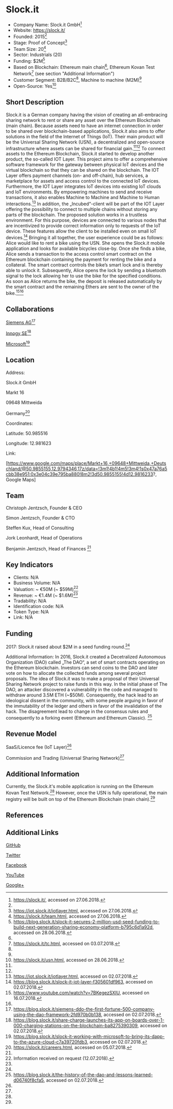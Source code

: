 =Slock.it=

* Company Name: Slock.it GmbH<ref name=„website“>https://slock.it/, accessed on 27.06.2018.</ref>
* Website: https://slock.it/
* Founded: 2015<ref name=„website“/>
* Stage: Proof of Concept<ref name=„iotlayer“>https://iot.slock.it/iotlayer.html, accessed on 27.06.2018.</ref>
* Team Size: 20<ref name=„team“>https://slock.it/team.html, accessed on 27.06.2018.</ref>
* Sector: Industrials (20)
* Funding: $2M<ref name=„funding“>https://blog.slock.it/slock-it-secures-2-million-usd-seed-funding-to-build-next-generation-sharing-economy-platform-b795c6d1a92d, accessed on 28.06.2018.</ref>
* Based on Blockchain: Ethereum main chain<ref name=„iotlayer“/>, Ethereum Kovan Test Network<ref name="testnet">https://slock.it/tc.html, accessed on 03.07.2018.</ref> (see section "Additional Information")
* Customer Segment: B2B/B2C<ref name=„funding“/>, Machine to machine (M2M)<ref name=„iotlayer“/>
* Open-Source: Yes<ref name=„usn“>https://slock.it/usn.html, accessed on 28.06.2018.</ref>


==Short Description==

Slock.it is a German company having the vision of creating an all-embracing sharing network to rent or share any asset over the Ethereum Blockchain (main chain). Because assets need to have an internet connection in order to be shared over blockchain-based applications, Slock.it also aims to offer solutions in the field of the Internet of Things (IoT). Their main product will be the Universal Sharing Network (USN), a decentralized and open-source infrastructure where assets can be shared for financial gain.<ref name=„website“/><ref name=„usn“/> To connect assets to the Ethereum Blockchain, Slock.it started to develop another product, the so-called IOT Layer. This project aims to offer a comprehensive software framework for the gateway between physical IoT devices and the virtual blockchain so that they can be shared on the blockchain. The IOT Layer offers payment channels (on- and off-chain), hub services, a marketplace for assets and access control to the connected IoT devices. Furthermore, the IOT Layer integrates IoT devices into existing IoT clouds and IoT environments. By empowering machines to send and receive transactions, it also enables Machine to Machine and Machine to Human interactions.<ref name=„iotlayer“>https://iot.slock.it/iotlayer.html, accessed on 02.07.2018.</ref> In addition, the „Incubed“-client will be part of the IOT Layer offering the possibility to connect to multiple chains without storing any parts of the blockchain. The proposed solution works in a trustless environment. For this purpose, devices are connected to various nodes that are incentivized to provide correct information only to requests of the IoT device. These features allow the client to be installed even on small IoT devices.<ref name=„blog1“>https://blog.slock.it/slock-it-iot-layer-f305601df963, accessed on 02.07.2018.</ref> Bringing it all together, the user experience could be as follows: Alice would like to rent a bike using the USN. She opens the Slock.it mobile application and looks for available bicycles close-by. Once she finds a bike, Alice sends a transaction to the access control smart contract on the Ethereum blockchain containing the payment for renting the bike and a collateral. The smart contract controls the bike’s smart lock and is thereby able to unlock it. Subsequently, Alice opens the lock by sending a bluetooth signal to the lock allowing her to use the bike for the specified conditions. As soon as Alice returns the bike, the deposit is released automatically by the smart contract and the remaining Ethers are sent to the owner of the bike.<ref name=„youtube“>https://www.youtube.com/watch?v=7BKegezSXIU, accessed on 16.07.2018.</ref><ref name=„usn“/>


==Collaborations==

[https://www.siemens.com/global/en/home.html Siemens AG]<ref>https://blog.slock.it/siemens-ddo-the-first-fortune-500-company-using-the-dao-framework-2fd970b0b138, accessed on 02.07.2018.</ref>

[https://www.innogy.com Innogy SE]<ref>https://blog.slock.it/share-charge-launches-its-app-on-boards-over-1-000-charging-stations-on-the-blockchain-ba8275390309, accessed on 02.07.2018.</ref>

[https://www.microsoft.com/en-us/ Microsoft]<ref>https://blog.slock.it/slock-it-working-with-microsoft-to-bring-its-dapp-to-the-azure-cloud-c7a39720fdb3, accessed on 02.07.2018.</ref>

==Location==

Address: 

Slock.it GmbH

Markt 16

09648 Mittweida

Germany<ref name="careers">https://slock.it/careers.html, accessed on 05.07.2018.</ref>
 
Coordinates: 

Latitude: 50.985516

Longitude: 12.981623
 
Link: 

[https://www.google.com/maps/place/Markt+16,+09648+Mittweida,+Deutschland/@50.9855155,12.9794346,17z/data=!3m1!4b1!4m5!3m4!1s0x47a76a5cbb38e951:0x3e04c39e795ba880!8m2!3d50.9855155!4d12.9816233?, Google Maps]


==Team==

Christoph Jentzsch, Founder & CEO

Simon Jentzsch, Founder & CTO

Steffen Kux, Head of Consulting

Jork Leonhardt, Head of Operations

Benjamin Jentzsch, Head of Finances
<ref name=„team“/>



==Key Indicators==

* Clients: N/A
* Business Volume: N/A
* Valuation: ~ €50M (~ $59M)<ref name=„request“>Information received on request (12.07.2018).</ref>
* Revenue: ~ €1.4M (~ $1.6M)<ref name=„request“/>
* Tradability: N/A
* Identification code: N/A
* Token Type: N/A
* Link: N/A


==Funding==

2017: Slock.it raised about $2M in a seed funding round.<ref name=„funding“/>

Additional Information: In 2016, Slock.it created a Decetralized Autonomous Organization (DAO) called „The DAO“, a set of smart contracts operating on the Ethereum blockchain. Investors can send coins to the DAO and later vote on how to allocate the collected funds among several project proposals. The idea of Slock.it was to make a proposal of their Universal Sharing Network project to raise funds in this way. In the initial phase of The DAO, an attacker discovered a vulnerability in the code and managed to withdraw around 3.5M ETH (~$50M). Consequently, the hack lead to an ideological dissent in the community, with some people arguing in favor of the immutability of the ledger and others in favor of the invalidation of the hack. The disagreement lead to change in the consensus rules and consequently to a forking event (Ethereum and Ethereum Classic).
<ref name=„historydao“>https://blog.slock.it/the-history-of-the-dao-and-lessons-learned-d06740f8cfa5, accessed on 02.07.2018.</ref>

==Revenue Model==

SaaS/Licence fee (IoT Layer)<ref name=„request“/>

Commission and Trading (Universal Sharing Network)<ref name=„request“/>

==Additional Information==

Currently, the Slock.it's mobile application is running on the Ethereum Kovan Test Network.<ref name="testnet"/> However, once the USN is fully operational, the main registry will be built on top of the Ethereum Blockchain (main chain).<ref name=„iotlayer“/>


==References==

<references/>



==Additional Links==

[https://github.com/slockit/ GitHub]

[https://twitter.com/slockitproject Twitter]

[https://www.facebook.com/slockitproject Facebook]

[https://www.youtube.com/+SlockItproject YouTube]

[https://plus.google.com/+SlockItproject Google+]
